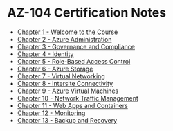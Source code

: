 # AZ-104 Certification Notes
* [Chapter 1 - Welcome to the Course](/posts/azure/az-104/cert-notes/chapter1/chapter1-about-the-exam)
* [Chapter 2 - Azure Administration](/posts/azure/az-104/cert-notes/chapter2/chapter2-understanding-azure-resource-manager)
* [Chapter 3 - Governance and Compliance](/posts/azure/az-104/cert-notes/chapter3/chapter3-managing-subscriptions)
* [Chapter 4 - Identity](/posts/azure/az-104/cert-notes/chapter4/chapter4-introduction-to-section)
* [Chapter 5 - Role-Based Access Control](/posts/azure/az-104/cert-notes/chapter5/chapter5-understanding-in-azure)
* [Chapter 6 - Azure Storage](/posts/azure/az-104/cert-notes/chapter6/chapter6-understanding-storage-accounts)
* [Chapter 7 - Virtual Networking](/posts/azure/az-104/cert-notes/chapter7/chapter7-conceptualizing-virtual-networks)
* [Chapter 8 - Intersite Connectivity](/posts/azure/az-104/cert-notes/chapter8/chapter8-configuring-azure-vnet-peering)
* [Chapter 9 - Azure Virtual Machines](/posts/azure/az-104/cert-notes/chapter9/chapter9-creating-and-managing-virtual-machines-part1)
* [Chapter 10 - Network Traffic Management](/posts/azure/az-104/cert-notes/chapter10/chapter10-introducing-azure-load-balancer)
* [Chapter 11 - Web Apps and Containers](/posts/azure/az-104/cert-notes/chapter11/chapter11-creating-an-app-service-plan)
* [Chapter 12 - Monitoring](/posts/azure/az-104/cert-notes/chapter12/chapter12-using-azure-monitor)
* [Chapter 13 - Backup and Recovery](/posts/azure/az-104/cert-notes/chapter13/chapter13-understanding-disaster-recovery)